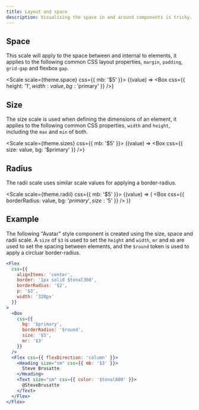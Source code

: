 ```yaml
---
title: Layout and space
description: Visualising the space in and around components is tricky. This page demonstrates the levels of spacing that can be applied through our space and size scales.
---
```


## Space

This scale will apply to the space between and internal to elements, it applies to the following common CSS layout properties, `margin`, `padding`, `grid-gap` and flexbox `gap`.

<Scale scale={theme.space} css={{ mb: '$5' }}>
  {(value) => <Box css={{ height: '$1', width: value, bg: '$primary' }} />}
</Scale>

## Size

The size scale is used when defining the dimensions of an element, it applies to the following common CSS properties, `width` and `height`, including the `max` and `min` of both.

<Scale scale={theme.sizes} css={{ mb: '$5' }}>
  {(value) => <Box css={{ size: value, bg: '$primary' }} />}
</Scale>

## Radius

The radii scale uses similar scale values for applying a border-radius.

<Scale scale={theme.radii} css={{ mb: '$5' }}>
  {(value) => (
    <Box
      css={{
        borderRadius: value,
        bg: '$primary',
        size: '$5'
      }}
    />
  )}
</Scale>

## Example

The following "Avatar" style component is created using the size, space and radii scale. A `size` of `$3` is used to set the `height` and `width`, `mr` and `mb` are used to set the spacing between elements, and the `$round` token is used to apply a circluar border-radius.

```jsx preview
<Flex
  css={{
    alignItems: 'center',
    border: '1px solid $tonal300',
    borderRadius: '$2',
    p: '$3',
    width: '320px'
  }}
>
  <Box
    css={{
      bg: '$primary',
      borderRadius: '$round',
      size: '$5',
      mr: '$3'
    }}
  />
  <Flex css={{ flexDirection: 'column' }}>
    <Heading size="sm" css={{ mb: '$3' }}>
      Steve Brusatte
    </Heading>
    <Text size="sm" css={{ color: '$tonal600' }}>
      @SteveBrusatte
    </Text>
  </Flex>
</Flex>
```
